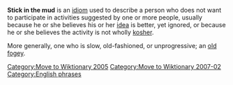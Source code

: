 [[Category:Move to Wiktionary 2005]]
{{wiktionarypar|Stick in the mud}}
'''Stick in the mud''' is an [[idiom]] used to describe a person who does not want to participate in activities suggested by one or more people, usually because he  or she believes his or her [[idea]] is better, yet ignored, or because he or she believes the activity is not wholly [[kosher]].

More generally, one who is slow, old-fashioned, or unprogressive; an [[old fogey]].

[[Category:Move to Wiktionary 2007-02]]

[[Category:English phrases]]